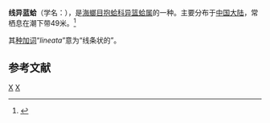 {{Speciesbox
| taxon = Anisocorbula lineata
| authority = Lynge, 1909
}}
'''线异蓝蛤'''（学名：''{{lang|la|Anisocorbula lineata}}''），是[[海螂目|海螂目]][[抱蛤科|抱蛤科]][[异篮蛤属|异篮蛤属]]的一种。主要分布于[[中国大陆|中国大陆]]，常栖息在潮下带49米。<ref>{{cite web|url=http://shell.sinica.edu.tw/chinese/shellbase_detail.php?science_no=3892|title=国际贝库：线异蓝蛤|publisher=台湾贝类资料库|accessdate=2009-08-11}}</ref>

其[[种加词|种加词]]“''lineata''”意为“线条状的”。

== 参考文献 ==
{{reflist}}

[[Category:异篮蛤属|X]]
[[Category:1909年描述的动物|X]]